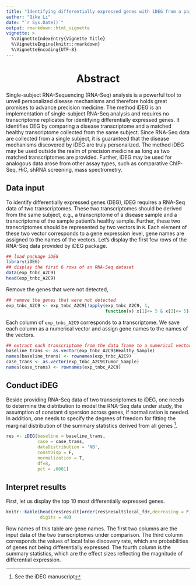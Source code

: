 ```yaml
---
title: "Identifying differentially expressed genes with iDEG from a pair of matched transcriptomes"
author: "Qike Li"
date: "`r Sys.Date()`"
output: rmarkdown::html_vignette
vignette: >
  %\VignetteIndexEntry{Vignette Title}
  %\VignetteEngine{knitr::rmarkdown}
  %\VignetteEncoding{UTF-8}
---
```


<center> <h1>Abstract</h1> </center>
Single-subject RNA-Sequencing (RNA-Seq) analysis is a powerful tool to unveil personalized disease mechanisms and therefore holds great promises to advance precision medicine. The method iDEG is an implementation of single-subject RNA-Seq analysis and requires no transcriptome replicates for identifying differentially expressed genes. It identifies DEG by comparing a disease transcriptome and a matched healthy transcriptome collected from the same subject. Since RNA-Seq data are collected from a single subject, it is guaranteed that the disease mechanisms discovered by iDEG are truly personalized. The method iDEG may be used outside the realm of precision medicine as long as two matched transcriptomes are provided. Further, iDEG may be used for analogous data arose from other assay types, such as comparative ChIP-Seq, HiC, shRNA screening, mass spectrometry. 

## Data input
To identify differentially expressed genes (DEG), iDEG requires a RNA-Seq data of two transcriptomes. These two transcriptomes should be derived from the same subject, e.g., a transcriptome of a disease sample and a transcriptome of the sample patient's healthy sample. Further, these two transcriptomes should be represented by two vectors in `R`. Each element of these two vector corresponds to a gene expression level, gene names are assigned to the names of the vectors.
Let's display the first few rows of the RNA-Seq data provided by iDEG package. 
```r
## load package iDEG
library(iDEG)
## display the first 6 rows of an RNA-Seq dataset
data(exp_tnbc_A2C9)
head(exp_tnbc_A2C9)
```
Remove the genes that were not detected,

```r
## remove the genes that were not detected
exp_tnbc_A2C9 <- exp_tnbc_A2C9[!apply(exp_tnbc_A2C9, 1,
                                      function(x) x[1]<= 5 & x[2]<= 5),]
```

Each column of `exp_tnbc_A2C9` corresponds to a transcriptome. We save each column as a numerical vector and assign gene names to the names of the vectors. 

```r
## extract each transcriptome from the data frame to a numerical vector
baseline_trans <- as.vector(exp_tnbc_A2C9$Healthy_Sample)
names(baseline_trans) <- rownames(exp_tnbc_A2C9)
case_trans <- as.vector(exp_tnbc_A2C9$Tumor_Sample)
names(case_trans) <- rownames(exp_tnbc_A2C9)
```

## Conduct iDEG
Beside providing RNA-Seq data of two transcriptomes to iDEG, one needs to determine the distribution to model the RNA-Seq data under study, the assumption of constant dispersion across genes, if normalization is needed. In addition, one needs to specify the degrees of freedom for fitting the marginal distribution of the summary statistics derived from all genes ^[See the iDEG manuscript].

```r
res <- iDEG(baseline = baseline_trans,
            case = case_trans,
            dataDistribution = 'NB',
            constDisp = F,
            normalization = T,
            df=8,
            pct = .0001)
```
## 

## Interpret results

First, let us display the top 10 most differentially expressed genes.
```r
knitr::kable(head(res$result[order(res$result$local_fdr,decreasing = F),],10),
             digits = 40)
```

Row names of this table are gene names. The first two columns are the input data of the two transcriptomes under comparison. The third column corresponds the values of local false discovery rate, which are probabilities of genes not being differentially expressed. The fourth column is the summary statistics, which are the effect sizes reflecting the magnitude of differential expression.  

<!--  LocalWords:  iDEG
 -->
